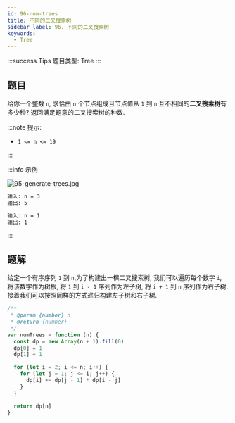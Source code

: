 ```yaml
---
id: 96-num-trees
title: 不同的二叉搜索树
sidebar_label: 96. 不同的二叉搜索树
keywords:
  - Tree
---
```


:::success Tips
题目类型: Tree
:::

## 题目

给你一个整数 `n`, 求恰由 `n` 个节点组成且节点值从 `1` 到 `n` 互不相同的**二叉搜索树**有多少种? 返回满足题意的二叉搜索树的种数.

:::note 提示:

- `1 <= n <= 19`

:::

:::info 示例

![95-generate-trees.jpg](../../static/img/95-generate-trees.jpg)

```bash
输入: n = 3
输出: 5
```

```bash
输入: n = 1
输出: 1
```

:::

## 题解

给定一个有序序列 `1` 到 `n`,为了构建出一棵二叉搜索树, 我们可以遍历每个数字 `i`, 将该数字作为树根, 将 `1` 到 `i - 1` 序列作为左子树, 将 `i + 1` 到 `n` 序列作为右子树.
接着我们可以按照同样的方式递归构建左子树和右子树.

```ts
/**
 * @param {number} n
 * @return {number}
 */
var numTrees = function (n) {
  const dp = new Array(n + 1).fill(0)
  dp[0] = 1
  dp[1] = 1

  for (let i = 2; i <= n; i++) {
    for (let j = 1; j <= i; j++) {
      dp[i] += dp[j - 1] * dp[i - j]
    }
  }

  return dp[n]
}
```
